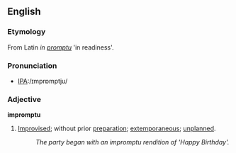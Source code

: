 ==English==

===Etymology===
From Latin ''in [[promptu]]'' 'in readiness'. 

===Pronunciation===
*[[w:International Phonetic Alphabet|IPA]]:/ɪmprɒmptju/

===Adjective===
'''impromptu'''
#[[Improvised]]; without prior [[preparation]]; [[extemporaneous]]; [[unplanned]].
#:''The party began with an impromptu rendition of 'Happy Birthday'.''